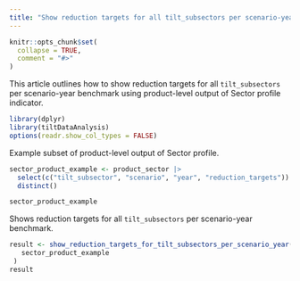 ```yaml
---
title: "Show reduction targets for all tilt_subsectors per scenario-year benchmark"
---
```


```r
knitr::opts_chunk$set(
  collapse = TRUE,
  comment = "#>"
)
```

This article outlines how to show reduction targets for all `tilt_subsectors` per
scenario-year benchmark using product-level output of Sector profile indicator.

```r
library(dplyr)
library(tiltDataAnalysis)
options(readr.show_col_types = FALSE)
```

Example subset of product-level output of Sector profile.

```r
sector_product_example <- product_sector |>
  select(c("tilt_subsector", "scenario", "year", "reduction_targets")) |>
  distinct()

sector_product_example
```

Shows reduction targets for all `tilt_subsectors` per scenario-year benchmark.

```r
result <- show_reduction_targets_for_tilt_subsectors_per_scenario_year(
   sector_product_example
 )
result
```
